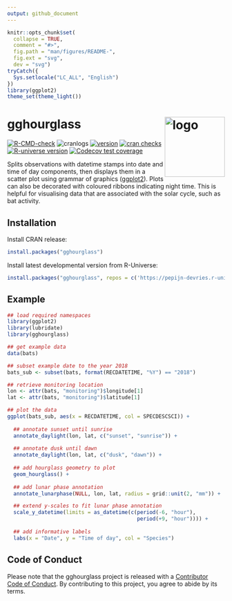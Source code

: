 ```yaml
---
output: github_document
---
```


```r
knitr::opts_chunk$set(
  collapse = TRUE,
  comment = "#>",
  fig.path = "man/figures/README-",
  fig.ext = "svg",
  dev = "svg")
tryCatch({
  Sys.setlocale("LC_ALL", "English")
})
library(ggplot2)
theme_set(theme_light())
```

# gghourglass <img src="man/figures/logo.png" align="right" height="139" copyright="cc-sa" alt="logo" />

<!-- badges: start -->
[![R-CMD-check](https://github.com/pepijn-devries/gghourglass/actions/workflows/R-CMD-check.yaml/badge.svg)](https://github.com/pepijn-devries/gghourglass/actions/workflows/R-CMD-check.yaml)
![cranlogs](https://cranlogs.r-pkg.org/badges/gghourglass)
[![version](https://www.r-pkg.org/badges/version/gghourglass)](https://CRAN.R-project.org/package=gghourglass)
[![cran checks](https://badges.cranchecks.info/worst/gghourglass.svg)](https://cran.r-project.org/web/checks/check_results_gghourglass.html)
[![R-universe version](https://pepijn-devries.r-universe.dev/gghourglass/badges/version)](https://pepijn-devries.r-universe.dev/gghourglass)
[![Codecov test coverage](https://codecov.io/gh/pepijn-devries/gghourglass/branch/master/graph/badge.svg)](https://app.codecov.io/gh/pepijn-devries/gghourglass?branch=master)
<!-- badges: end -->

Splits observations with datetime stamps into date and time of day components,
then displays them in a scatter plot using grammar of graphics
([ggplot2](https://ggplot2.tidyverse.org/)). Plots can also be decorated with coloured
ribbons indicating night time. This is helpful for visualising data that are associated
with the solar cycle, such as bat activity.

## Installation

Install CRAN release:

```r
install.packages("gghourglass")
```

Install latest developmental version from R-Universe:

``` r
install.packages("gghourglass", repos = c('https://pepijn-devries.r-universe.dev', 'https://cloud.r-project.org'))
```

## Example

```r
## load required namespaces
library(ggplot2)
library(lubridate)
library(gghourglass)

## get example data
data(bats)

## subset example date to the year 2018
bats_sub <- subset(bats, format(RECDATETIME, "%Y") == "2018")

## retrieve monitoring location
lon <- attr(bats, "monitoring")$longitude[1]
lat <- attr(bats, "monitoring")$latitude[1]

## plot the data
ggplot(bats_sub, aes(x = RECDATETIME, col = SPECDESCSCI)) +
  
  ## annotate sunset until sunrise
  annotate_daylight(lon, lat, c("sunset", "sunrise")) +
  
  ## annotate dusk until dawn
  annotate_daylight(lon, lat, c("dusk", "dawn")) +
  
  ## add hourglass geometry to plot
  geom_hourglass() +
  
  ## add lunar phase annotation
  annotate_lunarphase(NULL, lon, lat, radius = grid::unit(2, "mm")) +

  ## extend y-scales to fit lunar phase annotation
  scale_y_datetime(limits = as_datetime(c(period(-6, "hour"),
                                          period(+9, "hour")))) +
  
  ## add informative labels
  labs(x = "Date", y = "Time of day", col = "Species")
```

## Code of Conduct
  
Please note that the gghourglass project is released with a [Contributor Code of Conduct](https://pepijn-devries.github.io/gghourglass/CODE_OF_CONDUCT.html). By contributing to this project, you agree to abide by its terms.